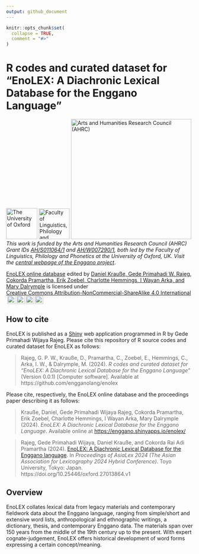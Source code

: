 ```yaml
---
output: github_document
---
```


<!-- README.md is generated from README.Rmd. Please edit that file -->

```r
knitr::opts_chunk$set(
  collapse = TRUE,
  comment = "#>"
)
```

# R codes and curated dataset for “EnoLEX: A Diachronic Lexical Database for the Enggano Language”

<!-- badges: start -->

[![The University of Oxford](enolex/www/file-oxweb-logo.gif){width="84"}](https://www.ox.ac.uk/) [![Faculty of Linguistics, Philology and Phonetics, the University of Oxford](enolex/www/file-lingphil.png){width="83"}](https://www.ling-phil.ox.ac.uk/) [![Arts and Humanities Research Council (AHRC)](enolex/www/file-ahrc.png){width="325"}](https://www.ukri.org/councils/ahrc/) </br>*This work is funded by the Arts and Humanities Research Council (AHRC) Grant IDs [AH/S011064/1](https://gtr.ukri.org/projects?ref=AH%2FS011064%2F1) and [AH/W007290/1](https://gtr.ukri.org/projects?ref=AH%2FW007290%2F1), both led by the Faculty of Linguistics, Philology and Phonetics at the University of Oxford, UK. Visit the [central webpage of the Enggano project](https://enggano.ling-phil.ox.ac.uk/)*.

<p xmlns:cc="http://creativecommons.org/ns#" xmlns:dct="http://purl.org/dc/terms/">

<p xmlns:cc="http://creativecommons.org/ns#" xmlns:dct="http://purl.org/dc/terms/"><a property="dct:title" rel="cc:attributionURL" href="https://enggano.shinyapps.io/enolex/">EnoLEX online database</a> edited by <a rel="cc:attributionURL dct:creator" property="cc:attributionName" href="https://github.com/engganolang/enolex">Daniel Krauße, Gede Primahadi W. Rajeg, Cokorda Pramartha, Erik Zoebel, Charlotte Hemmings, I Wayan Arka, and Mary Dalrymple</a> is licensed under <a href="https://creativecommons.org/licenses/by-nc-sa/4.0/?ref=chooser-v1" target="_blank" rel="license noopener noreferrer" style="display:inline-block;">Creative Commons Attribution-NonCommercial-ShareAlike 4.0 International<img style="height:22px!important;margin-left:3px;vertical-align:text-bottom;" src="https://mirrors.creativecommons.org/presskit/icons/cc.svg?ref=chooser-v1" alt=""><img style="height:22px!important;margin-left:3px;vertical-align:text-bottom;" src="https://mirrors.creativecommons.org/presskit/icons/by.svg?ref=chooser-v1" alt=""><img style="height:22px!important;margin-left:3px;vertical-align:text-bottom;" src="https://mirrors.creativecommons.org/presskit/icons/nc.svg?ref=chooser-v1" alt=""><img style="height:22px!important;margin-left:3px;vertical-align:text-bottom;" src="https://mirrors.creativecommons.org/presskit/icons/sa.svg?ref=chooser-v1" alt=""></a></p>

</p>

<!-- badges: end -->

## How to cite

EnoLEX is published as a [Shiny](https://shiny.posit.co) web application programmed in R by Gede Primahadi Wijaya Rajeg. Please cite this repository of R source codes and curated dataset for EnoLEX as follows:

> Rajeg, G. P. W., Krauße, D., Pramartha, C., Zoebel, E., Hemmings, C., Arka, I. W., & Dalrymple, M. (2024). *R codes and curated dataset for* *“EnoLEX: A Diachronic Lexical Database for the Enggano Language”* (Version 0.0.1) [Computer software]. Available at https://github.com/engganolang/enolex

Please cite, respectively, the EnoLEX online database and the proceedings paper describing it as follows:

> Krauße, Daniel, Gede Primahadi Wijaya Rajeg, Cokorda Pramartha, Erik Zoebel, Charlotte Hemmings, I Wayan Arka, Mary Dalrymple (2024). *EnoLEX: A Diachronic Lexical Database for the Enggano Language*. Available online at <https://enggano.shinyapps.io/enolex/>

> Rajeg, Gede Primahadi Wijaya, Daniel Krauße, and Cokorda Rai Adi Pramartha (2024). [EnoLEX: A Diachronic Lexical Database for the Enggano language](https://doi.org/10.25446/oxford.27013864.v1). In *Proceedings of AsiaLex 2024 (The Asian Association for Lexicography 2024 Hybrid Conference)*. Toyo University, Tokyo: Japan. https://doi.org/10.25446/oxford.27013864.v1

## Overview

EnoLEX collates lexical data from legacy materials and contemporary fieldwork data about the Enggano language, ranging from simple/short and extensive word lists, anthropological and ethnographic writings, a dictionary, thesis, and contemporary Enggano data. The materials span over 150 years from the middle of the 19th century up to the present. With expert cognate-judgement, EnoLEX offers historical development of word forms expressing a certain concept/meaning.
